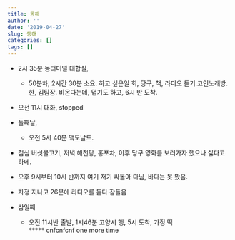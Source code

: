 ```yaml
---
title: 동해
author: ''
date: '2019-04-27'
slug: 동해
categories: []
tags: []
---
```

* 2시 35분 동터미널 대합실,  
   + 50분차, 2시간 30분 소요. 하고 싶은일 회, 당구, 책, 라디오 듣기.코인노래방. 한,  김팀장. 비온다는데, 덥기도 하고, 6시 반 도착.   
   
* 오전 11시 대화, stopped   

* 둘째날, 
  + 오전 5시 40분 맥도날드.    

* 점심 버섯불고기, 저녁 해천탕, 홍포차, 이후 당구 영화를 보러가자 했으나 싫다고 하네.   

* 오후 9시부터 10시 반까지 여기 저기 싸돌아 다님, 바다는 못 봤음.   

* 자정 지나고 26분에 라디오를 듣다 잠들음 

* 삼일째 
  + 오전 11시반 출발, 1시46분 고양시 행, 5시 도착, 가정 떡  
***** cnfcnfcnf
one more time

